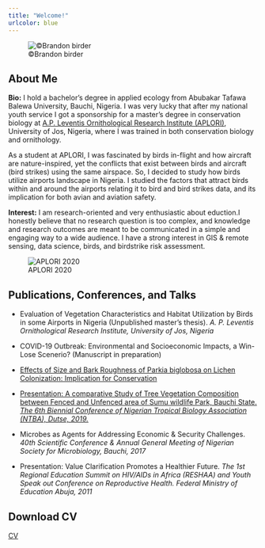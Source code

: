 ```yaml
---
title: "Welcome!"
urlcolor: blue
---
```


![©Brandon birder](falcon.jpg)



## About Me

__Bio:__ I hold a bachelor’s degree in applied ecology from Abubakar Tafawa Balewa University, Bauchi, Nigeria. I was very lucky that after my national youth service I got a sponsorship for a master's degree in conservation biology at [A.P. Leventis Ornithological Research Institute (APLORI)](http://aplori.org), University of Jos, Nigeria, where I was trained in both conservation biology and ornithology.

As a student at APLORI, I was fascinated by birds in-flight and how aircraft are nature-inspired, yet the conflicts that exist between birds and aircraft (bird strikes) using the same airspace. So, I decided to study how birds utilize airports landscape in Nigeria. I studied the factors that attract birds within and around the airports relating it to bird and bird strikes data, and its implication for both avian and aviation safety.

__Interest:__ I am research-oriented and very enthusiastic about eduction.I honestly believe that no research question is too complex, and knowledge and research outcomes are meant to be communicated in a simple and engaging way to a wide audience. I have a strong interest in GIS & remote sensing, data science, birds, and birdstrike risk assessment. 

![APLORI 2020](me_aplori.jpeg)

## Publications, Conferences, and Talks


- Evaluation of Vegetation Characteristics and Habitat Utilization by Birds in some Airports in Nigeria (Unpublished master's thesis). *A. P. Leventis Ornithological Research Institute, University of Jos, Nigeria* 


- COVID-19 Outbreak: Environmental and Socioeconomic Impacts, a Win-Lose Scenerio? (Manuscript in preparation)


- [Effects of Size and Bark Roughness of Parkia biglobosa on Lichen  Colonization: Implication for Conservation](https://doi.org/10.5455/sf.32286)


- [Presentation: A comparative Study of Tree Vegetation Composition between Fenced and Unfenced area of Sumu wildlife Park, Bauchi State. *The 6th Biennial Conference of Nigerian Tropical Biology Association (NTBA), Dutse, 2019.*](https://ntbaconf2018.wordpress.com/resources/)


- Microbes as Agents for Addressing Economic & Security Challenges. *40th Scientific Conference & Annual General Meeting of Nigerian Society for Microbiology, Bauchi, 2017*


- Presentation: Value Clarification Promotes a Healthier Future. *The 1st Regional Education Summit on HIV/AIDs in Africa (RESHAA) and Youth Speak out Conference on Reproductive Health. Federal Ministry of Education Abuja, 2011*

## Download CV

<a href="CV.pdf#" class="fas fa-download" title="Download CV as PDF">CV</a>			


